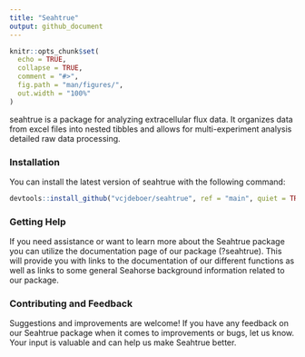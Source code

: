 ```yaml
---
title: "Seahtrue"
output: github_document
---
```


<!-- README.md is generated from README.Rmd. Please edit that file -->

```r
 
knitr::opts_chunk$set(
  echo = TRUE,
  collapse = TRUE,
  comment = "#>",
  fig.path = "man/figures/",
  out.width = "100%"
)
```

seahtrue is a package for analyzing extracellular flux data. It organizes data from excel files into nested tibbles and allows for multi-experiment analysis detailed raw data processing.

### Installation

You can install the latest version of seahtrue with the following command:

```r
devtools::install_github("vcjdeboer/seahtrue", ref = "main", quiet = TRUE)
```

### Getting Help
If you need assistance or want to learn more about the Seahtrue package you can
utilize the documentation page of our package (?seahtrue). This will provide 
you with links to the documentation of our different functions as well as links
to some general Seahorse background information related to our package.

### Contributing and Feedback
Suggestions and improvements are welcome! If you have any feedback on our Seahtrue 
package when it comes to improvements or bugs, let us know.
Your input is valuable and can help us make Seahtrue better.

